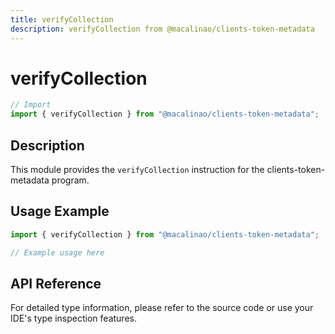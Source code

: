 ```yaml
---
title: verifyCollection
description: verifyCollection from @macalinao/clients-token-metadata
---
```


# verifyCollection

```typescript
// Import
import { verifyCollection } from "@macalinao/clients-token-metadata";
```

## Description

This module provides the `verifyCollection` instruction for the clients-token-metadata program.

## Usage Example

```typescript
import { verifyCollection } from "@macalinao/clients-token-metadata";

// Example usage here
```

## API Reference

For detailed type information, please refer to the source code or use your IDE's type inspection features.
